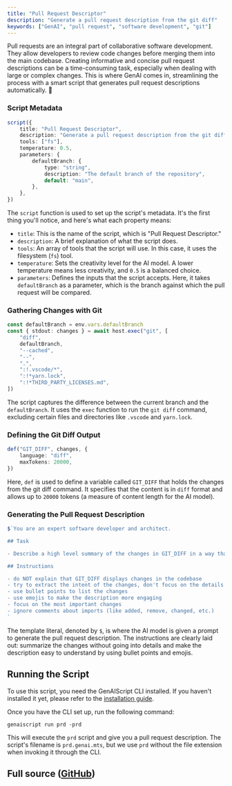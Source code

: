```yaml
---
title: "Pull Request Descriptor"
description: "Generate a pull request description from the git diff"
keywords: ["GenAI", "pull request", "software development", "git"]
---
```



Pull requests are an integral part of collaborative software development. They allow developers to review code changes before merging them into the main codebase. Creating informative and concise pull request descriptions can be a time-consuming task, especially when dealing with large or complex changes. This is where GenAI comes in, streamlining the process with a smart script that generates pull request descriptions automatically. 🚀

### Script Metadata

```ts
script({
    title: "Pull Request Descriptor",
    description: "Generate a pull request description from the git diff",
    tools: ["fs"],
    temperature: 0.5,
    parameters: {
        defaultBranch: {
            type: "string",
            description: "The default branch of the repository",
            default: "main",
        },
    },
})
```

The `script` function is used to set up the script's metadata. It's the first thing you'll notice, and here's what each property means:

-   `title`: This is the name of the script, which is "Pull Request Descriptor."
-   `description`: A brief explanation of what the script does.
-   `tools`: An array of tools that the script will use. In this case, it uses the filesystem (`fs`) tool.
-   `temperature`: Sets the creativity level for the AI model. A lower temperature means less creativity, and `0.5` is a balanced choice.
-   `parameters`: Defines the inputs that the script accepts. Here, it takes `defaultBranch` as a parameter, which is the branch against which the pull request will be compared.

### Gathering Changes with Git

```ts
const defaultBranch = env.vars.defaultBranch
const { stdout: changes } = await host.exec("git", [
    "diff",
    defaultBranch,
    "--cached",
    "--",
    ".",
    ":!.vscode/*",
    ":!*yarn.lock",
    ":!*THIRD_PARTY_LICENSES.md",
])
```

The script captures the difference between the current branch and the `defaultBranch`. It uses the `exec` function to run the `git diff` command, excluding certain files and directories like `.vscode` and `yarn.lock`.

### Defining the Git Diff Output

```ts
def("GIT_DIFF", changes, {
    language: "diff",
    maxTokens: 20000,
})
```

Here, `def` is used to define a variable called `GIT_DIFF` that holds the changes from the git diff command. It specifies that the content is in `diff` format and allows up to `20000` tokens (a measure of content length for the AI model).

### Generating the Pull Request Description

```ts
$`You are an expert software developer and architect.

## Task

- Describe a high level summary of the changes in GIT_DIFF in a way that a software engineer will understand.

## Instructions

- do NOT explain that GIT_DIFF displays changes in the codebase
- try to extract the intent of the changes, don't focus on the details
- use bullet points to list the changes
- use emojis to make the description more engaging
- focus on the most important changes
- ignore comments about imports (like added, remove, changed, etc.)
`
```

The template literal, denoted by `$`, is where the AI model is given a prompt to generate the pull request description. The instructions are clearly laid out: summarize the changes without going into details and make the description easy to understand by using bullet points and emojis.

## Running the Script

To use this script, you need the GenAIScript CLI installed. If you haven't installed it yet, please refer to the [installation guide](https://microsoft.github.io/genaiscript/getting-started/installation).

Once you have the CLI set up, run the following command:

```shell
genaiscript run prd -prd
```

This will execute the `prd` script and give you a pull request description. The script's filename is `prd.genai.mts`, but we use `prd` without the file extension when invoking it through the CLI.

## Full source ([GitHub](https://github.com/microsoft/genaiscript/blob/main/packages/vscode/genaisrc/prd.genai.mts))

<Code code={source} wrap={true} lang="ts" title="prd.genai.mts" />
